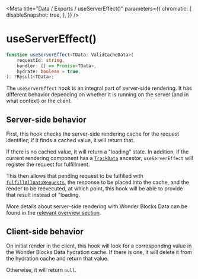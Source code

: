 
<Meta
    title="Data / Exports / useServerEffect()"
    parameters={{
        chromatic: {
            disableSnapshot: true,
        },
    }}
/>

# useServerEffect()

```ts
function useServerEffect<TData: ValidCacheData>(
    requestId: string,
    handler: () => Promise<TData>,
    hydrate: boolean = true,
): ?Result<TData>;
```

The `useServerEffect` hook is an integral part of server-side rendering. It has different behavior depending on whether it is running on the server (and in what context) or the client.

## Server-side behavior

First, this hook checks the server-side rendering cache for the request identifier; if it finds a cached value, it will return that.

If there is no cached value, it will return a "loading" state. In addition, if the current rendering component has a [`TrackData`](/docs/data-exports-trackdata--page) ancestor, `useServerEffect` will register the request for fulfillment.

This then allows that pending request to be fulfilled with [`fulfillAllDataRequests`](/docs/data-exports-fulfillalldatarequests--page), the response to be placed into the cache, and the render to be reexecuted, at which point, this hook will be able to provide that result instead of "loading.

More details about server-side rendering with Wonder Blocks Data can be found in the [relevant overview section](/docs/data-server-side-rendering-and-hydration--page).

## Client-side behavior

On initial render in the client, this hook will look for a corresponding value in the Wonder Blocks Data hydration cache. If there is one, it will delete it from the hydration cache and return that value.

Otherwise, it will return `null`.
